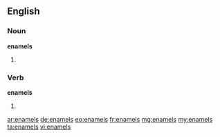 ==English==

===Noun===
'''enamels'''

# {{plural of|enamel}}

===Verb===
'''enamels'''

# {{en-third-person singular of|enamel}}

[[ar:enamels]]
[[de:enamels]]
[[eo:enamels]]
[[fr:enamels]]
[[mg:enamels]]
[[my:enamels]]
[[ta:enamels]]
[[vi:enamels]]